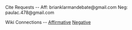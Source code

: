 Cite Requests --
Aff: brianklarmandebate@gmail.com
Neg: paulac.478@gmail.com

Wiki Connections --
[[2012-2013 - Pace Academy (GA) - Paula Cheng & Brian Klarman aff|Affirmative]]
[[debatecoaches/2012-2013 - Pace Academy (GA) - Paula Cheng & Brian Klarman Neg|Negative]]